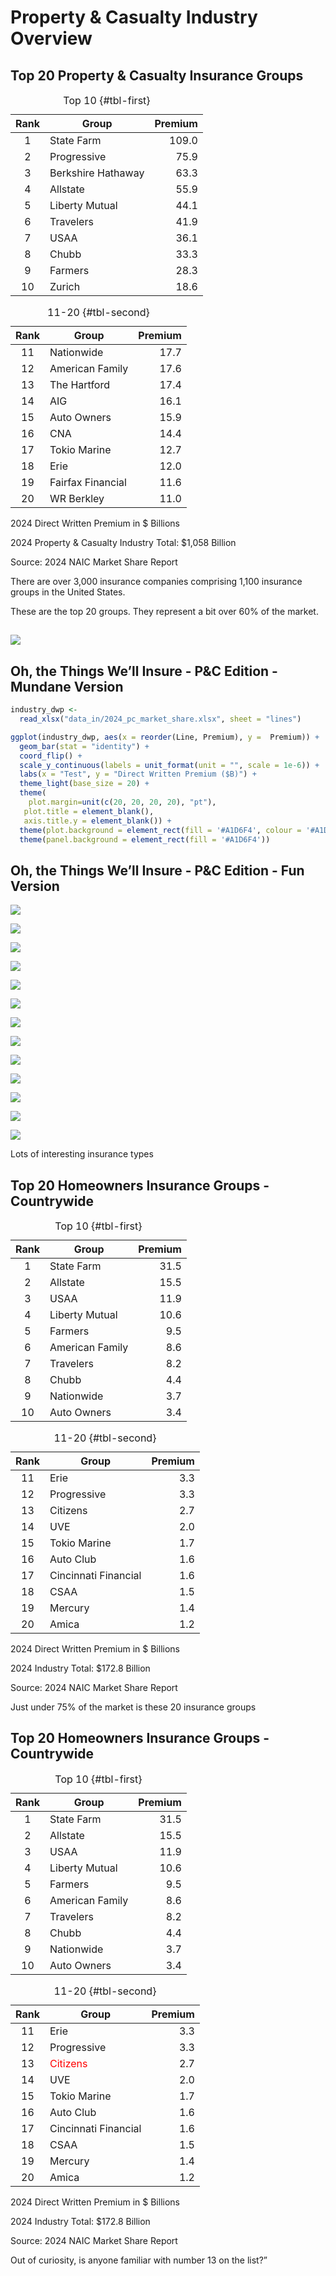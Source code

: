# Property & Casualty Industry Overview {background-color="#A1D6F4"}

## Top 20 Property & Casualty Insurance Groups {background-color="#A1D6F4"}

::: {#tbl-panel layout-ncol=2}

::: {.fragment}
| Rank | Group | Premium |
|:-----:|-----|-----:|
| 1 | State Farm | 109.0 |
| 2 | Progressive | 75.9 |
| 3 | Berkshire Hathaway | 63.3 |
| 4 | Allstate | 55.9 |
| 5 | Liberty Mutual | 44.1 |
| 6 | Travelers | 41.9 |
| 7 | USAA | 36.1 |
| 8 | Chubb | 33.3 |
| 9 | Farmers | 28.3 |
| 10 | Zurich | 18.6 |

: Top 10 {#tbl-first}

:::

::: {.fragment}

| Rank | Group | Premium |
|:-----:|-----|-----:|
| 11 | Nationwide | 17.7 |
| 12 | American Family | 17.6 |
| 13 | The Hartford | 17.4 |
| 14 | AIG | 16.1 |
| 15 | Auto Owners | 15.9 |
| 16 | CNA | 14.4 |
| 17 | Tokio Marine | 12.7 |
| 18 | Erie | 12.0 |
| 19 | Fairfax Financial | 11.6 |
| 20 | WR Berkley | 11.0 |

: 11-20 {#tbl-second}

:::

2024 Direct Written Premium in $ Billions
:::

::: {.fragment}
2024 Property & Casualty Industry Total: $1,058 Billion

Source: 2024 NAIC Market Share Report
:::

::: {.notes}

There are over 3,000 insurance companies comprising 1,100 insurance groups in the United States.

These are the top 20 groups. They represent a bit over 60% of the market. 

:::

## {data-menu-title="Oh, the Things We'll Insure" background-color="#A1D6F4"}

![](images/things_well_insure.png)

## Oh, the Things We'll Insure - P&C Edition - Mundane Version {background-color="#A1D6F4"}

```r
industry_dwp <- 
  read_xlsx("data_in/2024_pc_market_share.xlsx", sheet = "lines")

ggplot(industry_dwp, aes(x = reorder(Line, Premium), y =  Premium)) + 
  geom_bar(stat = "identity") +
  coord_flip() +
  scale_y_continuous(labels = unit_format(unit = "", scale = 1e-6)) +
  labs(x = "Test", y = "Direct Written Premium ($B)") +
  theme_light(base_size = 20) +
  theme(
    plot.margin=unit(c(20, 20, 20, 20), "pt"),
   plot.title = element_blank(),
   axis.title.y = element_blank()) +
  theme(plot.background = element_rect(fill = '#A1D6F4', colour = '#A1D6F4')) +
  theme(panel.background = element_rect(fill = '#A1D6F4'))

```


## Oh, the Things We'll Insure - P&C Edition - Fun Version {background-color="#A1D6F4"}

::: {.r-stack}

<!-- Add .fade-out to fade out -->
::: {.fragment}
![](images/car.png) 
::: 

::: {.fragment}
![](images/yacht.png) 
:::

::: {.fragment}
![](images/plane.png) 
:::

::: {.fragment}
![](images/rocket.png) 
:::

::: {.fragment}
![](images/professionals.png) 
:::

::: {.fragment}
![](images/factory.png) 
:::

::: {.fragment}
![](images/city.png) 
:::

::: {.fragment}
![](images/oil_wells.png) 
:::

::: {.fragment}
![](images/music_festival.png) 
:::

::: {.fragment}
![](images/orchestra.png) 
:::

::: {.fragment}
![](images/body_parts.png) 
:::

::: {.fragment}
![](images/pets.png) 
:::

::: {.fragment}
![](images/half_court.png) 
:::

:::

::: {.notes}
Lots of interesting insurance types
:::



## Top 20 Homeowners Insurance Groups - Countrywide {background-color="#A1D6F4"}

::: {#tbl-panel layout-ncol=2}

::: {.fragment}
| Rank | Group | Premium |
|:-----:|-----|-----:|
| 1 | State Farm | 31.5 |	
| 2 | Allstate | 15.5 |	
| 3 | USAA | 11.9 |	
| 4 | Liberty Mutual | 10.6 |	
| 5 | Farmers | 9.5 |	
| 6 | American Family | 8.6 |	
| 7 | Travelers | 8.2 |	
| 8 | Chubb | 4.4 |	
| 9 | Nationwide | 3.7 |	
| 10 | Auto Owners | 3.4 |	

: Top 10 {#tbl-first}

:::

::: {.fragment}

| Rank | Group | Premium |
|:-----:|-----|-----:|
| 11 | Erie | 3.3 |
| 12 | Progressive | 3.3 |
| 13 | Citizens | 2.7 |
| 14 | UVE | 2.0 |
| 15 | Tokio Marine | 1.7 |
| 16 | Auto Club | 1.6 |
| 17 | Cincinnati Financial | 1.6 |
| 18 | CSAA | 1.5 |
| 19 | Mercury | 1.4 |
| 20 | Amica | 1.2 |

: 11-20 {#tbl-second}

:::

2024 Direct Written Premium in $ Billions
:::

::: {.fragment}
2024 Industry Total: $172.8 Billion

Source: 2024 NAIC Market Share Report
:::

::: {.notes }
Just under 75% of the market is these 20 insurance groups

:::

## Top 20 Homeowners Insurance Groups - Countrywide {background-color="#A1D6F4"}

::: {#tbl-panel layout-ncol=2}

| Rank | Group | Premium |
|:-----:|-----|-----:|
| 1 | State Farm | 31.5 |	
| 2 | Allstate | 15.5 |	
| 3 | USAA | 11.9 |	
| 4 | Liberty Mutual | 10.6 |	
| 5 | Farmers | 9.5 |	
| 6 | American Family | 8.6 |	
| 7 | Travelers | 8.2 |	
| 8 | Chubb | 4.4 |	
| 9 | Nationwide | 3.7 |	
| 10 | Auto Owners | 3.4 |	

: Top 10 {#tbl-first}

| Rank | Group | Premium |
|:-----:|-----|-----:|
| 11 | Erie | 3.3 |
| 12 | Progressive | 3.3 |
| 13 | [Citizens]{style="color:red;"} | 2.7 |
| 14 | UVE | 2.0 |
| 15 | Tokio Marine | 1.7 |
| 16 | Auto Club | 1.6 |
| 17 | Cincinnati Financial | 1.6 |
| 18 | CSAA | 1.5 |
| 19 | Mercury | 1.4 |
| 20 | Amica | 1.2 |

: 11-20 {#tbl-second}


2024 Direct Written Premium in $ Billions
:::

2024 Industry Total: $172.8 Billion

Source: 2024 NAIC Market Share Report

::: {.notes }
Out of curiosity, is anyone familiar with number 13 on the list?"
:::

